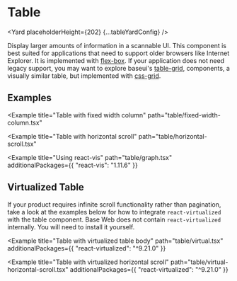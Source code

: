 <!--
Copyright (c) Uber Technologies, Inc.

This source code is licensed under the MIT license found in the
LICENSE file in the root directory of this source tree.
-->






<TableGuideNotification />

# Table

<Yard placeholderHeight={202} {...tableYardConfig} />

Display larger amounts of information in a scannable UI. This component is best suited for
applications that need to support older browsers like Internet Explorer. It is implemented with
[flex-box](https://developer.mozilla.org/en-US/docs/Web/CSS/CSS_Flexible_Box_Layout/Basic_Concepts_of_Flexbox).
If your application does not need legacy support, you may want to explore baseui's [table-grid](/components/table-grid),
components, a visually similar table, but implemented with [css-grid](https://developer.mozilla.org/en-US/docs/Web/CSS/CSS_Grid_Layout).

## Examples

<Example title="Table basic usage" path="table/basic.tsx">
  <Basic />
</Example>

<Example title="Table cell examples" path="table/cells.tsx">
  <Cells />
</Example>

<Example title="Table with pagination" path="table/pagination.tsx">
  <Pagination />
</Example>

<Example title="Table with sorting by a column" path="table/sortable.tsx">
  <Sortable />
</Example>

<Example
  title="Table with fixed width column"
  path="table/fixed-width-column.tsx"
>
  <FixedWidthColumn />
</Example>

<Example title="Table with vertical scroll" path="table/vertical-scroll.tsx">
  <VerticalScroll />
</Example>

<Example
  title="Table with horizontal scroll"
  path="table/horizontal-scroll.tsx"
>
  <HorizontalScroll />
</Example>

<Example title="Table with column filtering" path="table/filter.tsx">
  <Filter />
</Example>

<Example
  title="Using react-vis"
  path="table/graph.tsx"
  additionalPackages={{ "react-vis": "1.11.6" }}
>
  <Graph />
</Example>

## Virtualized Table

If your product requires infinite scroll functionality rather than pagination, take a look at the
examples below for how to integrate `react-virtualized` with the table component. Base Web does not
contain `react-virtualized` internally. You will need to install it yourself.

<Example
  title="Table with virtualized table body"
  path="table/virtual.tsx"
  additionalPackages={{ "react-virtualized": "^9.21.0" }}
>
  <Virtual />
</Example>

<Example
  title="Table with virtualized horizontal scroll"
  path="table/virtual-horizontal-scroll.tsx"
  additionalPackages={{ "react-virtualized": "^9.21.0" }}
>
  <VirtualHorizontal />
</Example>

<Exports component={TableExports} title="Table exports" path="baseui/table" />
